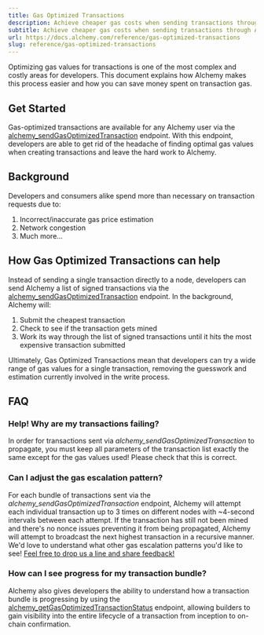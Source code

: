 ```yaml
---
title: Gas Optimized Transactions
description: Achieve cheaper gas costs when sending transactions through Alchemy's Gas Optimized endpoints
subtitle: Achieve cheaper gas costs when sending transactions through Alchemy's Gas Optimized endpoints
url: https://docs.alchemy.com/reference/gas-optimized-transactions
slug: reference/gas-optimized-transactions
---
```


Optimizing gas values for transactions is one of the most complex and costly areas for developers. This document explains how Alchemy makes this process easier and how you can save money spent on transaction gas.

## Get Started

Gas-optimized transactions are available for any Alchemy user via the [alchemy\_sendGasOptimizedTransaction](/reference/alchemy-sendgasoptimizedtransaction) endpoint. With this endpoint, developers are able to get rid of the headache of finding optimal gas values when creating transactions and leave the hard work to Alchemy.

## Background

Developers and consumers alike spend more than necessary on transaction requests due to:

1. Incorrect/inaccurate gas price estimation
2. Network congestion
3. Much more...

## How Gas Optimized Transactions can help

Instead of sending a single transaction directly to a node, developers can send Alchemy a list of signed transactions via the [alchemy\_sendGasOptimizedTransaction](/reference/alchemy-sendgasoptimizedtransaction) endpoint. In the background, Alchemy will:

1. Submit the cheapest transaction
2. Check to see if the transaction gets mined
3. Work its way through the list of signed transactions until it hits the most expensive transaction submitted

Ultimately, Gas Optimized Transactions mean that developers can try a wide range of gas values for a single transaction, removing the guesswork and estimation currently involved in the write process.

## FAQ

### Help! Why are my transactions failing?

In order for transactions sent via *alchemy\_sendGasOptimizedTransaction* to propagate, you must keep all parameters of the transaction list exactly the same except for the gas values used! Please check that this is correct.

### Can I adjust the gas escalation pattern?

For each bundle of transactions sent via the *alchemy\_sendGasOptimizedTransaction* endpoint, Alchemy will attempt each individual transaction up to 3 times on different nodes with ~4-second intervals between each attempt. If the transaction has still not been mined and there's no nonce issues preventing it from being propagated, Alchemy will attempt to broadcast the next highest transaction in a recursive manner. We'd love to understand what other gas escalation patterns you'd like to see! [Feel free to drop us a line and share feedback!](vip@alchemy.com)

### How can I see progress for my transaction bundle?

Alchemy also gives developers the ability to understand how a transaction bundle is progressing by using the [alchemy\_getGasOptimizedTransactionStatus](/reference/alchemy-getgasoptimizedtransactionstatus]) endpoint, allowing builders to gain visibility into the entire lifecycle of a transaction from inception to on-chain confirmation.

